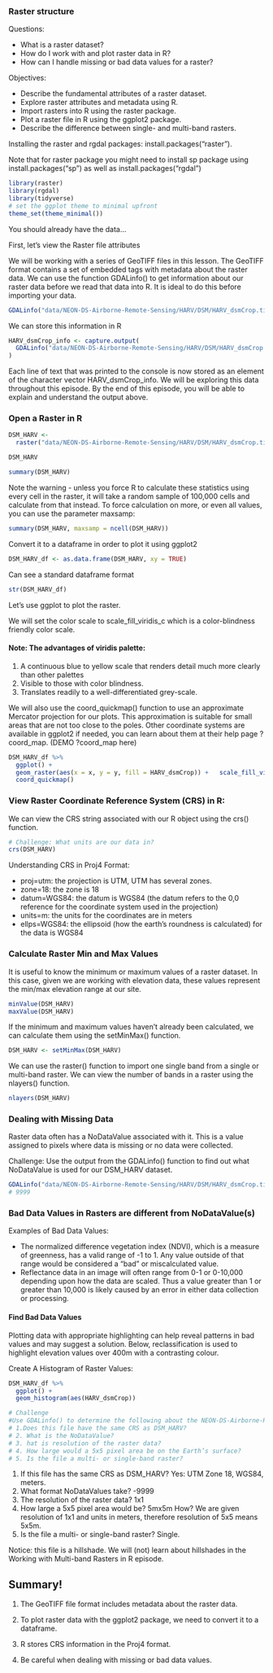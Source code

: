 ### Raster structure

Questions:

- What is a raster dataset?
- How do I work with and plot raster data in R?
- How can I handle missing or bad data values for a raster?

Objectives:

- Describe the fundamental attributes of a raster dataset.
- Explore raster attributes and metadata using R.
- Import rasters into R using the raster package.
- Plot a raster file in R using the ggplot2 package.
- Describe the difference between single- and multi-band rasters.


Installing the raster and rgdal packages: install.packages("raster").

Note that for raster package you might need to install sp package using install.packages("sp") as well as install.packages("rgdal")

```r
library(raster)
library(rgdal)
library(tidyverse)
# set the ggplot theme to minimal upfront
theme_set(theme_minimal())
```

You should already have the data...

First, let's view the Raster file attributes

We will be working with a series of GeoTIFF files in this lesson. The GeoTIFF format contains a set of embedded tags with metadata about the raster data. We can use the function GDALinfo() to get information about our raster data before we read that data into R. It is ideal to do this before importing your data.


```r
GDALinfo("data/NEON-DS-Airborne-Remote-Sensing/HARV/DSM/HARV_dsmCrop.tif")
```

We can store this information in R

```r
HARV_dsmCrop_info <- capture.output(
  GDALinfo("data/NEON-DS-Airborne-Remote-Sensing/HARV/DSM/HARV_dsmCrop.tif")
)
```

Each line of text that was printed to the console is now stored as an element of the character vector HARV_dsmCrop_info. We will be exploring this data throughout this episode. By the end of this episode, you will be able to explain and understand the output above.

### Open a Raster in R

```r
DSM_HARV <- 
  raster("data/NEON-DS-Airborne-Remote-Sensing/HARV/DSM/HARV_dsmCrop.tif")

DSM_HARV
```


```r
summary(DSM_HARV)
```

Note the warning - unless you force R to calculate these statistics using every cell in the raster, it will take a random sample of 100,000 cells and calculate from that instead. To force calculation on more, or even all values, you can use the parameter maxsamp:

```r
summary(DSM_HARV, maxsamp = ncell(DSM_HARV))
```

Convert it to a dataframe in order to plot it using ggplot2

```r
DSM_HARV_df <- as.data.frame(DSM_HARV, xy = TRUE)
```

Can see a standard dataframe format

```r
str(DSM_HARV_df)
```

Let's use ggplot to plot the raster. 

We will set the color scale to scale_fill_viridis_c which is a color-blindness friendly color scale. 

#### Note: The advantages of viridis palette: 

1. A continuous blue to yellow scale that renders detail much more clearly than other palettes
2. Visible to those with color blindness.
3. Translates readily to a well-differentiated grey-scale.



We will also use the coord_quickmap() function to use an approximate Mercator projection for our plots. This approximation is suitable for small areas that are not too close to the poles. Other coordinate systems are available in ggplot2 if needed, you can learn about them at their help page ?coord_map. (DEMO ?coord_map here)

```r
DSM_HARV_df %>%
  ggplot() +
  geom_raster(aes(x = x, y = y, fill = HARV_dsmCrop)) +   scale_fill_viridis_c() +
  coord_quickmap()
```

### View Raster Coordinate Reference System (CRS) in R:

We can view the CRS string associated with our R object using the crs() function.

```r
# Challenge: What units are our data in?
crs(DSM_HARV)
```


Understanding CRS in Proj4 Format:

- proj=utm: the projection is UTM, UTM has several zones.
- zone=18: the zone is 18
- datum=WGS84: the datum is WGS84 (the datum refers to the 0,0 reference for the coordinate system used in the projection)
- units=m: the units for the coordinates are in meters
- ellps=WGS84: the ellipsoid (how the earth’s roundness is calculated) for the data is WGS84

### Calculate Raster Min and Max Values

It is useful to know the minimum or maximum values of a raster dataset. In this case, given we are working with elevation data, these values represent the min/max elevation range at our site.

```r
minValue(DSM_HARV)
maxValue(DSM_HARV)
```

If the minimum and maximum values haven’t already been calculated, we can calculate them using the setMinMax() function.

```r
DSM_HARV <- setMinMax(DSM_HARV)
```

We can use the raster() function to import one single band from a single or multi-band raster. We can view the number of bands in a raster using the nlayers() function.

```r
nlayers(DSM_HARV)
```

### Dealing with Missing Data

Raster data often has a NoDataValue associated with it. This is a value assigned to pixels where data is missing or no data were collected.


Challenge: Use the output from the GDALinfo() function to find out what NoDataValue is used for our DSM_HARV dataset.


```r
GDALinfo("data/NEON-DS-Airborne-Remote-Sensing/HARV/DSM/HARV_dsmCrop.tif")
# 9999
```

### Bad Data Values in Rasters are different from NoDataValue(s)

Examples of Bad Data Values:

- The normalized difference vegetation index (NDVI), which is a measure of greenness, has a valid range of -1 to 1. Any value outside of that range would be considered a “bad” or miscalculated value.
- Reflectance data in an image will often range from 0-1 or 0-10,000 depending upon how the data are scaled. Thus a value greater than 1 or greater than 10,000 is likely caused by an error in either data collection or processing.


#### Find Bad Data Values


Plotting data with appropriate highlighting can help reveal patterns in bad values and may suggest a solution. Below, reclassification is used to highlight elevation values over 400m with a contrasting colour.


Create A Histogram of Raster Values:

```r
DSM_HARV_df %>%
  ggplot() +
  geom_histogram(aes(HARV_dsmCrop))
```


```r
# Challenge
#Use GDALinfo() to determine the following about the NEON-DS-Airborne-Remote-Sensing/HARV/DSM/HARV_DSMhill.tif file:
# 1.Does this file have the same CRS as DSM_HARV?
# 2. What is the NoDataValue?
# 3. hat is resolution of the raster data?
# 4. How large would a 5x5 pixel area be on the Earth’s surface?
# 5. Is the file a multi- or single-band raster?

```
1. If this file has the same CRS as DSM_HARV? Yes: UTM Zone 18, WGS84, meters.
2. What format NoDataValues take? -9999
3. The resolution of the raster data? 1x1
4. How large a 5x5 pixel area would be? 5mx5m How? We are given resolution of 1x1 and units in meters, therefore resolution of 5x5 means 5x5m.
5. Is the file a multi- or single-band raster? Single.


Notice: this file is a hillshade. We will (not) learn about hillshades in the Working with Multi-band Rasters in R episode.

## Summary!

1. The GeoTIFF file format includes metadata about the raster data.

2. To plot raster data with the ggplot2 package, we need to convert it to a dataframe.

3. R stores CRS information in the Proj4 format.

4. Be careful when dealing with missing or bad data values.


